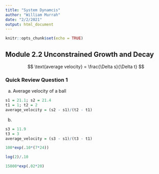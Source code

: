 ```yaml
---
title: "System Dynamcis"
author: "William Murrah"
date: "2/2/2021"
output: html_document
---
```


```r
knitr::opts_chunk$set(echo = TRUE)
```


## Module 2.2 Unconstrained Growth and Decay

$$
\text{average velocity} = \frac{\Delta s}{\Delta t}
$$

### Quick Review Question 1

a. Average velocity of a ball

```r
s1 = 21.1; s2 = 21.4
t1 = 1; t2 = 2
average_velocity = (s2 - s1)/(t2 - t1)
```

b. 
```r
s3 = 11.9
t3 = 3
average_velocity = (s3 - s1)/(t3 - t1)
```



```r
100*exp(.10*(7*24))
```

```r
log(2)/.10
```

```r
15000*exp(.02*20)
```

```r

```

